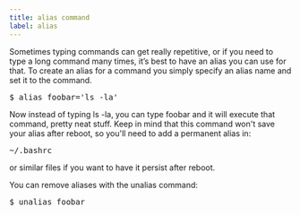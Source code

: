 ```yaml
---
title: alias command
label: alias
---
```


Sometimes typing commands can get really repetitive, or if you need to type a long command many times, it’s best to have an alias you can use for that. To create an alias for a command you simply specify an alias name and set it to the command.

<pre>$ alias foobar='ls -la'</pre>

Now instead of typing ls -la, you can type foobar and it will execute that command, pretty neat stuff. Keep in mind that this command won't save your alias after reboot, so you'll need to add a permanent alias in:

<pre>~/.bashrc</pre>

or similar files if you want to have it persist after reboot.

You can remove aliases with the unalias command:

<pre>$ unalias foobar</pre>
